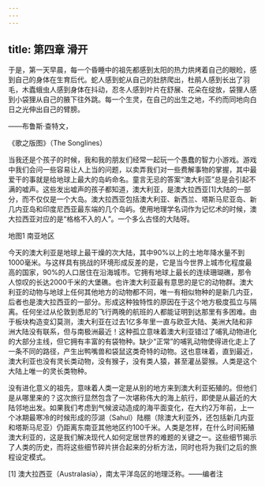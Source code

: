 ```yaml
---
---
---
```

title: 第四章 滑开
---




于是，第一天早晨，每一个昏睡中的祖先都感到太阳的热力烘烤着自己的眼睑，感到自己的身体在生育后代。蛇人感到蛇从自己的肚脐爬出，杜鹃人感到长出了羽毛，木蠹蛾虫人感到身体在抖动，忍冬人感到叶片在舒展、花朵在绽放，袋狸人感到小袋狸从自己的腋下往外跳。每一个生灵，在自己的出生之地，不约而同地向白日之光伸出自己的臂膀。

——布鲁斯·查特文，

《歌之版图》（The Songlines）

当我还是个孩子的时候，我和我的朋友们经常一起玩一个愚蠢的智力小游戏。游戏中我们会问一些容易让人上当的问题，以卖弄我们对一些费解事物的掌握，其中最爱干的事就是给地球上最大的岛屿命名。童言无忌的答案“澳大利亚”总是会引起不满的嘘声。这些发出嘘声的孩子都知道，澳大利亚，是澳大拉西亚[1]大陆的一部分，而不仅仅是一个大岛。澳大拉西亚包括澳大利亚、新西兰、塔斯马尼亚岛、新几内亚岛和印度尼西亚最东端的几个岛屿。使用地理学名词作为记忆术的时候，澳大拉西亚对应的是“格格不入的人”。一个多么古怪的大陆呀。

地图1 南亚地区



今天的澳大利亚是地球上最干燥的次大陆，其中90%以上的土地年降水量不到1000毫米。与这样具有挑战的环境形成反差的是，它是当今世界上城市化程度最高的国家，90%的人口居住在沿海城市。它拥有地球上最长的连续珊瑚礁，那令人惊叹的长达2000千米的大堡礁。也许澳大利亚最有意思的是它的动物群。澳大利亚的动物与地球上任何其他地方的动物都不同，唯一有相似物种的是新几内亚，后者也是澳大拉西亚的一部分。形成这种独特性的原因在于这个地方极度孤立与隔离。任何坐过从伦敦到悉尼的飞行两晚的航班的人都能证明到达那里有多困难。由于板块构造变幻莫测，澳大利亚在过去1亿多年里一直与欧亚大陆、美洲大陆和非洲大陆没有联系，但与南极洲最近！这种孤立意味着澳大利亚错过了哺乳动物进化的大部分主线，但它拥有丰富的有袋物种。缺少“正常”的哺乳动物使得进化走上了一条不同的路径，产生出鸭嘴兽和袋鼠这类奇特的动物。这也意味着，直到最近，澳大利亚也没有灵长类动物，没有猴子，没有类人猿，甚至灌丛婴猴。人类是这个大陆上唯一的灵长类物种。

没有进化意义的祖先，意味着人类一定是从别的地方来到澳大利亚拓殖的。但他们是从哪里来的？这次旅行显然包含了一次堪称伟大的海上航行，即使是从最近的大陆邻地出发。如果我们考虑到气候波动造成的海平面变化，在大约2万年前，上一个冰期最寒冷的时候形成的莎湖（Sahul）陆棚（除澳大利亚外，还包括新几内亚和塔斯马尼亚）仍距离东南亚其他地区约100千米。人类是怎样，在什么时间拓殖澳大利亚的，这是我们解决现代人如何定居世界的难题的关键之一。这些细节揭示了人类的历史，而将这些细节碎片拼合起来的分析方法，同时也将为我们之后的旅程设定模式。

[1] 澳大拉西亚（Australasia），南太平洋岛区的地理泛称。——编者注
